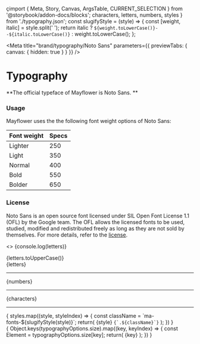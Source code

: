 çimport { Meta, Story, Canvas,  ArgsTable, CURRENT_SELECTION } from '@storybook/addon-docs/blocks';
  characters,
  letters,
  numbers,
  styles
} from './typography.json';
const slugifyStyle = (style) => {
  const [weight, italic] = style.split(' ');
  return italic ? `${weight.toLowerCase()}--${italic.toLowerCase()}` : weight.toLowerCase();
};

<Meta
  title="brand/typography/Noto Sans"
  parameters={{
    previewTabs: { canvas: { hidden: true } }
  }}
/>

# Typography

**The official typeface of Mayflower is Noto Sans. **

### Usage

Mayflower uses the the following font weight options of Noto Sans:

| Font weight | Specs |
| :--- | :--- |
| Lighter | 250 |
| Light | 350 |
| Normal | 400 |
| Bold | 550 |
| Bolder | 650 |


### License

Noto Sans is an open source font licensed under SIL Open Font License 1.1 (OFL) by the Google team. The OFL allows the licensed fonts to be used, studied, modified and
redistributed freely as long as they are not sold by themselves. For more details, refer to the [license](https://github.com/googlefonts/noto-fonts/blob/master/LICENSE).

<>
<Heading text="Noto Sans" level={1} />
<SidebarHeading title="Characters" level={2} />
{console.log(letters)}
<div className="sb-block">
  <div className="sb-text">{letters.toUpperCase()}</div>
  <div className="sb-text">{letters}</div>
  <hr />
  <div className="sb-text">{numbers}</div>
  <hr />
  <div className="sb-text">{characters}</div>
  <hr />
</div>
<SidebarHeading title="Styles" level={2} />
<div className="sb-block sb-grid">
  {
    styles.map((style, styleIndex) => {
      const className = `ma-fonts-${slugifyStyle(style)}`;
      return(
        <React.Fragment key={`style.block.${styleIndex}`}>
          <span className={className}>{style}</span>
          <span className="markdown-body">
            <code>{`.${className}`}</code>
          </span>
        </React.Fragment>
      );
    })
  }
</div>
<SidebarHeading title="Sizes" level={2} />
<div className="sb-block">
  { Object.keys(typographyOptions.size).map((key, keyIndex) => {
      const Element = typographyOptions.size[key];
      return(
        <Element key={`element.key.${keyIndex}`}>{key}</Element>
      );
    })
  }
</div>
</>
